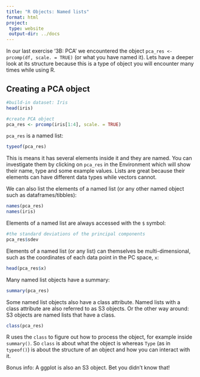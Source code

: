 ```yaml
---
title: "R Objects: Named lists"
format: html
project:
 type: website
 output-dir: ../docs
---
```


In our last exercise '3B: PCA' we encountered the object `pca_res <- prcomp(df, scale. = TRUE)` (or what you have named it). Lets have a deeper look at its structure because this is a type of object you will encounter many times while using R.

## Creating a PCA object

```r
#build-in dataset: Iris
head(iris)
```

```r
#create PCA object
pca_res <- prcomp(iris[1:4], scale. = TRUE)
```

`pca_res` is a named list:

```r
typeof(pca_res)
```

This is means it has several elements inside it and they are named. You can investigate them by clicking on `pca_res` in the Environment which will show their name, type and some example values. Lists are great because their elements can have different data types while vectors cannot. 

We can also list the elements of a named list (or any other named object such as dataframes/tibbles):

```r
names(pca_res)
names(iris)
```

Elements of a named list are always accessed with the `$` symbol:

```r
#the standard deviations of the principal components
pca_res$sdev
```

Elements of a named list (or any list) can themselves be multi-dimensional, such as the coordinates of each data point in the PC space, `x`: 

```r
head(pca_res$x)
```

Many named list objects have a summary:

```r
summary(pca_res)
```

Some named list objects also have a class attribute. Named lists with a class attribute are also referred to as S3 objects. Or the other way around: S3 objects are named lists that have a class.

```r
class(pca_res)
```

R uses the `class` to figure out how to process the object, for example inside `summary()`. So `class` is about what the object is whereas `Type` (as in `typeof()`) is about the structure of an object and how you can interact with it.

Bonus info: A ggplot is also an S3 object. Bet you didn't know that! 


